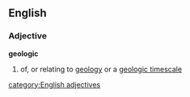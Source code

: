 ==English==
===Adjective===
'''geologic'''
# of, or relating to [[geology]] or a [[geologic timescale]]
[[category:English adjectives]]